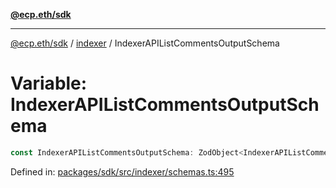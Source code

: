 [**@ecp.eth/sdk**](../../index.mdx)

***

[@ecp.eth/sdk](/sdk-reference/index.mdx) / [indexer](/sdk-reference/indexer/index.mdx) / IndexerAPIListCommentsOutputSchema

# Variable: IndexerAPIListCommentsOutputSchema

```ts
const IndexerAPIListCommentsOutputSchema: ZodObject<IndexerAPIListCommentsOutputSchemaType>;
```

Defined in: [packages/sdk/src/indexer/schemas.ts:495](https://github.com/ecp-eth/comments-monorepo/blob/main/packages/sdk/src/indexer/schemas.ts#L495)
